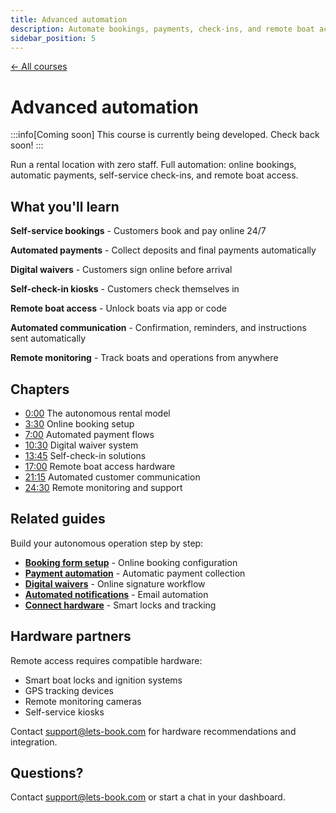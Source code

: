 ```yaml
---
title: Advanced automation
description: Automate bookings, payments, check-ins, and remote boat access
sidebar_position: 5
---
```



<div style={{marginBottom: '2rem'}}>
  <a href="/courses" style={{color: '#12c19b', textDecoration: 'none', fontWeight: '600', display: 'inline-flex', alignItems: 'center', gap: '0.5rem', transition: 'opacity 0.2s', background: 'none', padding: 0, border: 'none'}}>
    ← All courses
  </a>
</div>

# Advanced automation

:::info[Coming soon]
This course is currently being developed. Check back soon!
:::

<VideoPlayer videoId="VIDEO_ID_HERE" title="Advanced automation" />

Run a rental location with zero staff. Full automation: online bookings, automatic payments, self-service check-ins, and remote boat access.

## What you'll learn

**Self-service bookings** - Customers book and pay online 24/7

**Automated payments** - Collect deposits and final payments automatically

**Digital waivers** - Customers sign online before arrival

**Self-check-in kiosks** - Customers check themselves in

**Remote boat access** - Unlock boats via app or code

**Automated communication** - Confirmation, reminders, and instructions sent automatically

**Remote monitoring** - Track boats and operations from anywhere

## Chapters

- [0:00](https://www.youtube.com/watch?v=VIDEO_ID_HERE&t=0s) The autonomous rental model
- [3:30](https://www.youtube.com/watch?v=VIDEO_ID_HERE&t=210s) Online booking setup
- [7:00](https://www.youtube.com/watch?v=VIDEO_ID_HERE&t=420s) Automated payment flows
- [10:30](https://www.youtube.com/watch?v=VIDEO_ID_HERE&t=630s) Digital waiver system
- [13:45](https://www.youtube.com/watch?v=VIDEO_ID_HERE&t=825s) Self-check-in solutions
- [17:00](https://www.youtube.com/watch?v=VIDEO_ID_HERE&t=1020s) Remote boat access hardware
- [21:15](https://www.youtube.com/watch?v=VIDEO_ID_HERE&t=1275s) Automated customer communication
- [24:30](https://www.youtube.com/watch?v=VIDEO_ID_HERE&t=1470s) Remote monitoring and support

## Related guides

Build your autonomous operation step by step:

- **[Booking form setup](/guides/booking-form/add-to-website)** - Online booking configuration
- **[Payment automation](/guides/payments/receive-payments)** - Automatic payment collection
- **[Digital waivers](/guides/day-to-day/work-with-waivers)** - Online signature workflow
- **[Automated notifications](/guides/boost-revenue/automate-aftersales-and-loyalty)** - Email automation
- **[Connect hardware](/guides/boats/manage-boats)** - Smart locks and tracking

## Hardware partners

Remote access requires compatible hardware:

- Smart boat locks and ignition systems
- GPS tracking devices
- Remote monitoring cameras
- Self-service kiosks

Contact [support@lets-book.com](mailto:support@lets-book.com) for hardware recommendations and integration.

## Questions?

Contact [support@lets-book.com](mailto:support@lets-book.com) or start a chat in your dashboard.
